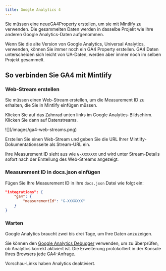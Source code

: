 ```yaml
---
title: Google Analytics 4
---
```


Sie müssen eine neue<Tooltip tip="Google Analytics 4">GA4</Tooltip>Property erstellen, um sie mit Mintlify zu verwenden. Die gesammelten Daten werden in dasselbe Projekt wie Ihre anderen Google Analytics-Daten aufgenommen.

Wenn Sie die alte Version von Google Analytics, Universal Analytics, verwenden, können Sie immer noch ein <Tooltip tip="Google Analytics 4">GA4</Tooltip> Property erstellen. <Tooltip tip="Google Analytics 4">GA4</Tooltip> Daten unterscheiden sich leicht von UA-Daten, werden aber immer noch im selben Projekt gesammelt.

## So verbinden Sie GA4 mit Mintlify

### Web-Stream erstellen

Sie müssen einen Web-Stream erstellen, um die Measurement ID zu erhalten, die Sie in Mintlify einfügen müssen.

Klicken Sie auf das Zahnrad unten links im Google Analytics-Bildschirm. Klicken Sie dann auf Datenstreams.

<Frame>![](/images/ga4-web-streams.png)</Frame>

Erstellen Sie einen Web-Stream und geben Sie die URL Ihrer Mintlify-Dokumentationsseite als Stream-URL ein.

Ihre Measurement ID sieht aus wie `G-XXXXXXX` und wird unter Stream-Details sofort nach der Erstellung des Web-Streams angezeigt.

### Measurement ID in docs.json einfügen

Fügen Sie Ihre Measurement ID in Ihre `docs.json` Datei wie folgt ein:

```json docs.json
"integrations": {
    "ga4": {
        "measurementId": "G-XXXXXXX"
    }
}
```

### Warten

Google Analytics braucht zwei bis drei Tage, um Ihre Daten anzuzeigen.

Sie können den [Google Analytics Debugger](https://chrome.google.com/webstore/detail/google-analytics-debugger/jnkmfdileelhofjcijamephohjechhna?hl=en) verwenden, um zu überprüfen, ob Analytics korrekt aktiviert ist. Die Erweiterung protokolliert in der Konsole Ihres Browsers jede GA4-Anfrage.

<Note>
  Vorschau-Links haben Analytics deaktiviert.
</Note>
